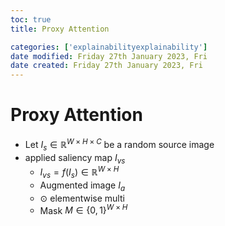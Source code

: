 ```yaml
---
toc: true
title: Proxy Attention

categories: ['explainabilityexplainability']
date modified: Friday 27th January 2023, Fri
date created: Friday 27th January 2023, Fri
---
```


# Proxy Attention

- Let $I_{s} \in \mathbb{R}^{W \times H \times C}$ be a random source image
- applied saliency map $I_{vs}$ 
	- $I_{vs} = f(I_{s}) \in \mathbb{R}^{W \times H}$
	- Augmented image $I_{a}$
	- $\odot$ elementwise multi 
	- Mask $M \in \{0,1\}^{W \times H}$ 






